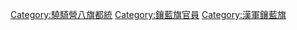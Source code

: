 [[Category:驍騎營八旗都統|Category:驍騎營八旗都統]]
[[Category:鑲藍旗官員|Category:鑲藍旗官員]]
[[Category:漢軍鑲藍旗|Category:漢軍鑲藍旗]]